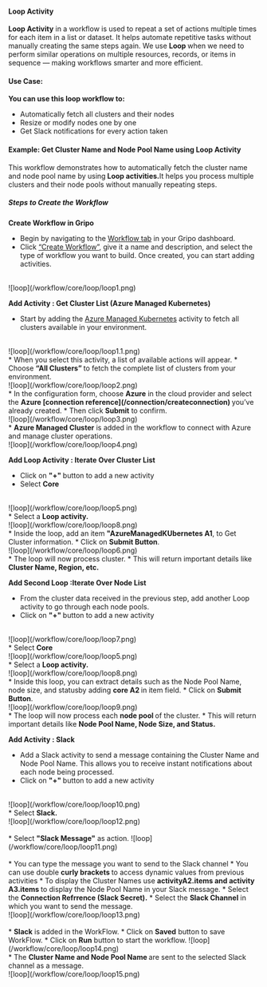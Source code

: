 #### Loop Activity 

<b> Loop Activity</b> in a workflow is used to repeat a set of actions multiple times for each item in a list or dataset. It helps automate repetitive tasks without manually creating the same steps again.
We use <b>Loop </b>when we need to perform similar operations on multiple resources, records, or items in sequence — making workflows smarter and more efficient.

#### Use Case:

<b> You can use this loop workflow to:</b>
* Automatically fetch all clusters and their nodes
* Resize or modify nodes one by one
* Get Slack notifications for every action taken 

#### Example: Get Cluster Name and Node Pool Name using Loop Activity

This workflow demonstrates how to automatically fetch the cluster name and node pool name by using<b> Loop activities.</b>It helps you process multiple clusters and their node pools without manually repeating steps.

##### Steps to Create the Workflow

  <b>Create Workflow in Gripo</b> <br />
* Begin by navigating to the [Workflow tab](/workflow) in your Gripo dashboard.
* Click [“Create Workflow”](/workflow/createworkflow), give it a name and description, and select the type of workflow you want to build.
Once created, you can start adding activities.
<br />
![loop](/workflow/core/loop/loop1.png)<br  />

<b>Add Activity : Get Cluster List (Azure Managed Kubernetes)</b>
* Start by adding the [Azure Managed Kubernetes](/workflow/typesofactivities/amazonmanagedcluster) activity to fetch all clusters available in your environment.
<br />
![loop](/workflow/core/loop/loop1.1.png)<br  />
* When you select this activity, a list of available actions will appear.
* Choose <b>“All Clusters” </b>to fetch the complete list of clusters from your environment.
<br />
![loop](/workflow/core/loop/loop2.png)<br  />
* In the configuration form, choose <b>Azure</b> in the cloud provider and select the <b>Azure [connection reference](/connection/createconnection) </b>you’ve already created.
* Then click <b>Submit</b> to confirm.
<br />
![loop](/workflow/core/loop/loop3.png)<br  />
* <b>Azure Managed Cluster</b> is added in the workflow to connect with Azure and manage cluster operations.
<br />
![loop](/workflow/core/loop/loop4.png)<br  />

<b>Add Loop Activity : Iterate Over Cluster List</b>
* Click on <b>"+" </b>button to add a new activity 
* Select <b>Core</b>
<br />
![loop](/workflow/core/loop/loop5.png)<br  />
* Select a <b>Loop activity.</b> 
<br />
![loop](/workflow/core/loop/loop8.png)<br  />
* Inside the loop, add an item <b>"AzureManagedKUbernetes A1</b>, to Get Cluster information.
* Click on <b>Submit Button</b>.
<br />
![loop](/workflow/core/loop/loop6.png)<br  />
* The loop will now process cluster.
* This will return important details like<b> Cluster Name, Region, etc.</b>

<b>Add Second Loop :Iterate Over Node List</b>
* From the cluster data received in the previous step, add another Loop activity to go through each node pools.
* Click on <b>"+" </b>button to add a new activity 
<br />
![loop](/workflow/core/loop/loop7.png)<br  />
* Select <b>Core</b>
<br />
![loop](/workflow/core/loop/loop5.png)<br  />
* Select a <b>Loop activity.</b> 
<br />
![loop](/workflow/core/loop/loop8.png)<br  />
* Inside this loop, you can extract details such as the Node Pool Name, node size, and statusby adding <b>core A2 </b>in item field.
* Click on <b>Submit Button</b>.
<br />
![loop](/workflow/core/loop/loop9.png)<br  />
* The loop will now process each <b>node pool </b>of the cluster.
* This will return important details like <b>Node Pool Name, Node Size, and Status.</b>

<b>Add Activity : Slack </b>
* Add a Slack activity to send a message containing the Cluster Name and Node Pool Name.
This allows you to receive instant notifications about each node being processed.
* Click on <b>"+" </b>button to add a new activity 
<br />
![loop](/workflow/core/loop/loop10.png)<br  />
* Select <b>Slack.</b>
 <br />
![loop](/workflow/core/loop/loop12.png)<br  /><br />
* Select <b>"Slack Message"</b> as action. 
![loop](/workflow/core/loop/loop11.png)<br  /><br />
* You can type the message you want to send to the Slack channel
* You can use double <b>curly brackets </b>to access dynamic values from previous activities
* To display the Cluster Names use <b>activityA2.items and activity A3.items </b>to display the Node Pool Name in your Slack message.
* Select the <b>Connection Refrrence (Slack Secret).</b>
* Select the <b>Slack Channel</b> in which you want to send the message.
<br />
![loop](/workflow/core/loop/loop13.png)<br  /><br />
* <b>Slack</b> is added in the WorkFlow.
* Click on <b>Saved</b> button to save WorkFlow.
* Click on <b>Run</b> button to start the workflow.
![loop](/workflow/core/loop/loop14.png)<br  />
* The <b>Cluster Name and Node Pool Name </b>are sent to the selected Slack channel as a message.
<br />
![loop](/workflow/core/loop/loop15.png)<br  />